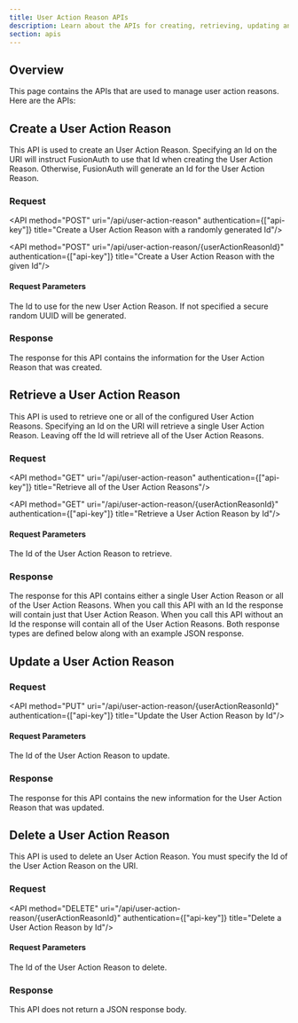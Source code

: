 ```yaml
---
title: User Action Reason APIs
description: Learn about the APIs for creating, retrieving, updating and deleting user action reasons.
section: apis
---
```


## Overview

This page contains the APIs that are used to manage user action reasons. Here are the APIs:


## Create a User Action Reason

This API is used to create an User Action Reason. Specifying an Id on the URI will instruct FusionAuth to use that Id when creating the User Action Reason. Otherwise, FusionAuth will generate an Id for the User Action Reason.

### Request

<API method="POST" uri="/api/user-action-reason" authentication={["api-key"]} title="Create a User Action Reason with a randomly generated Id"/>

<API method="POST" uri="/api/user-action-reason/{userActionReasonId}" authentication={["api-key"]} title="Create a User Action Reason with the given Id"/>

#### Request Parameters

<APIBlock>
  <APIField name="userActionReasonId" type="UUID" optional defaults="secure random UUID">
    The Id to use for the new User Action Reason. If not specified a secure random UUID will be generated.
  </APIField>
</APIBlock>

<UserActionReasonRequestBody />

### Response

The response for this API contains the information for the User Action Reason that was created.

<StandardPostResponseCodes />

<UserActionReasonResponseBody />


## Retrieve a User Action Reason

This API is used to retrieve one or all of the configured User Action Reasons. Specifying an Id on the URI will retrieve a single User Action Reason. Leaving off the Id will retrieve all of the User Action Reasons.

### Request

<API method="GET" uri="/api/user-action-reason" authentication={["api-key"]} title="Retrieve all of the User Action Reasons"/>

<API method="GET" uri="/api/user-action-reason/{userActionReasonId}" authentication={["api-key"]} title="Retrieve a User Action Reason by Id"/>

#### Request Parameters

<APIBlock>
  <APIField name="userActionReasonId" type="UUID" optional>
    The Id of the User Action Reason to retrieve.
  </APIField>
</APIBlock>

### Response

The response for this API contains either a single User Action Reason or all of the User Action Reasons. When you call this API with an Id the response will contain just that User Action Reason. When you call this API without an Id the response will contain all of the User Action Reasons. Both response types are defined below along with an example JSON response.

<StandardGetResponseCodes />

<UserActionReasonResponseBody />

<UserActionReasonsResponseBody />


## Update a User Action Reason

<GenericUpdateExplanationFragment capitalized_object_name="User Action Reason" />

### Request

<API method="PUT" uri="/api/user-action-reason/{userActionReasonId}" authentication={["api-key"]} title="Update the User Action Reason by Id"/>

<PatchSupport api_endpoint="/api/user-action-reason/`{userActionReasonId}`" />

#### Request Parameters

<APIBlock>
  <APIField name="userActionReasonId" type="UUID" required>
    The Id of the User Action Reason to update.
  </APIField>
</APIBlock>

<UserActionReasonRequestBody />

### Response

The response for this API contains the new information for the User Action Reason that was updated.

<StandardPutResponseCodes />

<UserActionReasonResponseBody />


## Delete a User Action Reason

This API is used to delete an User Action Reason. You must specify the Id of the User Action Reason on the URI.

### Request

<API method="DELETE" uri="/api/user-action-reason/{userActionReasonId}" authentication={["api-key"]} title="Delete a User Action Reason by Id"/>

#### Request Parameters

<APIBlock>
  <APIField name="userActionReasonId" type="UUID" required>
    The Id of the User Action Reason to delete.
  </APIField>
</APIBlock>

### Response

This API does not return a JSON response body.

<StandardDeleteResponseCodes />

